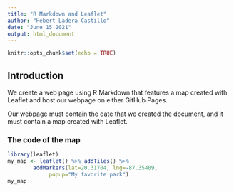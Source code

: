 ```yaml
---
title: "R Markdown and Leaflet"
author: "Hebert Ladera Castillo"
date: "June 15 2021"
output: html_document
---
```


```r
knitr::opts_chunk$set(echo = TRUE)
```

## Introduction
We create a web page using R Markdown that features a map created with Leaflet 
and host our webpage on either GitHub Pages.

Our webpage must contain the date that we created the document, and it must contain a map created with Leaflet.

### The code of the map

```r
library(leaflet)
my_map <- leaflet() %>% addTiles() %>%
        addMarkers(lat=20.31704, lng=-87.35409, 
             popup="My favorite park")
my_map
```
